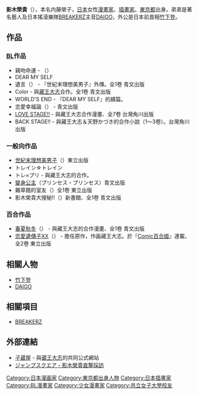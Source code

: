 {{japanese|japanese=影木 栄貴|kana=えいき えいき|romaji=Eiki Eiki}}

'''影木榮貴'''（{{bd|1971年|12月6日}}），本名内藤榮子，[[日本|日本]]女性[[漫畫家|漫畫家]]、[[插畫家|插畫家]]。[[東京都|東京都]]出身。弟弟是著名藝人及日本搖滾樂隊[[BREAKERZ|BREAKERZ]]主音[[DAIGO|DAIGO]]，外公是日本前首相[[竹下登|竹下登]]。

==作品==
=== [[BL漫畫|BL]]作品 ===
* 親吻命運 - （{{lang|ja|運命にKISS}}）
* DEAR MY SELF
* 遺言（{{lang|ja|遺言}}） - 『世紀末理想美男子』外傳。全1卷 青文出版
* Color - 與[[津田美樹代|藏王大志]]合作。全1卷 青文出版
* WORLD'S END - 『DEAR MY SELF』的續篇。
* 恋愛幸福論（{{lang|ja|恋愛幸福論}}） - 青文出版
* [[LOVE_STAGE!!|LOVE STAGE!!]] - 與藏王大志合作漫畫、全7卷 台灣角川出版
*BACK STAGE!! - 與藏王大志＆天野かづき的合作小說（1～3卷）。台灣角川出版

=== 一般向作品 ===
* [[世紀末理想美男子|世紀末理想美男子]]（{{lang|ja|世紀末プライムミニスター}}）東立出版
* トレイン☆トレイン
* トレ×プリ - 與藏王大志的合作。
* [[變身公主|變身公主]]（プリンセス・プリンセス）青文出版
* 雜草館的室友（{{lang|ja|D2（ダブル・ディーラーズ）〜雑草館の住人たち〜}}）全1卷 東立出版
* 影木榮貴大搜秘!!（{{lang|ja|「エイキエイキのぶっちゃけ隊!!」}}）新書館、全1卷 青文出版

=== 百合作品 ===
* [[春夏秋冬_(漫畫)|春夏秋冬]]（{{lang|ja|春夏秋冬}}） - 與藏王大志的合作漫畫、全1卷 青文出版
* [[恋愛遺傳子XX|恋愛遺傳子XX]]（{{lang|ja|恋愛遺伝子XX}}） - 擔任原作，作画藏王大志。於『[[Comic百合姬|Comic百合姬]]』連載、全2卷 東立出版

== 相關人物 ==
* [[竹下登|竹下登]]
* [[DAIGO|DAIGO]]

== 相關項目 ==
* [[BREAKERZ|BREAKERZ]]

==外部連結==
* [http://www.kozouya.com/ 子蔵屋] {{Wayback|url=http://www.kozouya.com/ |date=20070918065657 }} - 與[[津田美樹代|蔵王大志]]的共同公式網站
* [https://web.archive.org/web/20120809160508/http://jumpsq.shueisha.co.jp/contents/topic-interview/ ジャンプスクエア・影木榮貴直撃採訪]

{{Authority control}}
{{DEFAULTSORT:Eiki Eiki}}
[[Category:日本漫画家|Category:日本漫画家]]
[[Category:東京都出身人物|Category:東京都出身人物]]
[[Category:日本插畫家|Category:日本插畫家]]
[[Category:BL漫畫家|Category:BL漫畫家]]
[[Category:少女漫畫家|Category:少女漫畫家]]
[[Category:共立女子大學校友|Category:共立女子大學校友]]
{{Manga-stub}}